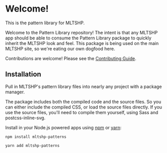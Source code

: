 
<Meta title="Introduction" />

# Welcome!

This is the pattern library for MLTSHP.

Welcome to the Pattern Library repository! The intent is that any MLTSHP app should be able to consume the Pattern Library package to quickly inherit the MLTSHP look and feel. This package is being used on the main MLTSHP site, so we're eating our own dogfood here.

Contributions are welcome! Please see the [Contributing Guide](/docs/contributing--docs).

## Installation

Pull in MLTSHP's pattern library files into nearly any project with a package manager.

The package includes both the compiled code and the source files. So you can either include the compiled CSS, or load the source files directly. If you use the source files, you'll need to compile them yourself, using Sass and postcss-inline-svg.

Install in your Node.js powered apps using [npm](https://www.npmjs.com/package/mltshp-patterns) or [yarn](https://classic.yarnpkg.com/en/package/mltshp-patterns):

```
npm install mltshp-patterns
```

```
yarn add mltshp-patterns
```

